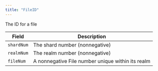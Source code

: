 ---
title: "FileID"
---


The ID for a file

| Field      | Description                                       |
| ---------- | ------------------------------------------------- |
| `shardNum` | The shard number (nonnegative)                    |
| `realmNum` | The realm number (nonnegative)                    |
| `fileNum`  | A nonnegative File number unique within its realm |

####

